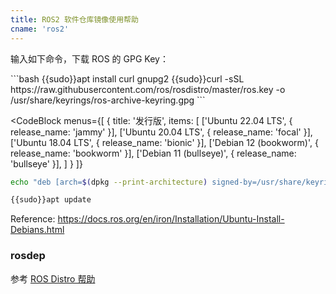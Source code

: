 ```yaml
---
title: ROS2 软件仓库镜像使用帮助
cname: 'ros2'
---
```


输入如下命令，下载 ROS 的 GPG Key：

<CodeBlock>
```bash
{{sudo}}apt install curl gnupg2
{{sudo}}curl -sSL https://raw.githubusercontent.com/ros/rosdistro/master/ros.key  -o /usr/share/keyrings/ros-archive-keyring.gpg
```
</CodeBlock>

<CodeBlock
  menus={[
    {
      title: '发行版',
      items: [
        ['Ubuntu 22.04 LTS', { release_name: 'jammy' }],
        ['Ubuntu 20.04 LTS', { release_name: 'focal' }],
        ['Ubuntu 18.04 LTS', { release_name: 'bionic' }],
        ['Debian 12 (bookworm)', { release_name: 'bookworm' }],
        ['Debian 11 (bullseye)', { release_name: 'bullseye' }],
      ]
    }
  ]}
>

```bash
echo "deb [arch=$(dpkg --print-architecture) signed-by=/usr/share/keyrings/ros-archive-keyring.gpg] {{http_protocol}}{{mirror}}/ubuntu {{release_name}} main" | {{sudo}}tee /etc/apt/sources.list.d/ros2.list > /dev/null

{{sudo}}apt update
```

</CodeBlock>

Reference: https://docs.ros.org/en/iron/Installation/Ubuntu-Install-Debians.html

### rosdep

参考 [ROS Distro 帮助](/rosdistro/)

